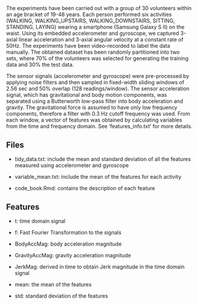 ## 
The experiments have been carried out with a group of 30 volunteers within an age bracket of 19-48 years. Each person performed six activities (WALKING, WALKING_UPSTAIRS, WALKING_DOWNSTAIRS, SITTING, STANDING, LAYING) wearing a smartphone (Samsung Galaxy S II) on the waist. Using its embedded accelerometer and gyroscope, we captured 3-axial linear acceleration and 3-axial angular velocity at a constant rate of 50Hz. The experiments have been video-recorded to label the data manually. The obtained dataset has been randomly partitioned into two sets, where 70% of the volunteers was selected for generating the training data and 30% the test data. 

The sensor signals (accelerometer and gyroscope) were pre-processed by applying noise filters and then sampled in fixed-width sliding windows of 2.56 sec and 50% overlap (128 readings/window). The sensor acceleration signal, which has gravitational and body motion components, was separated using a Butterworth low-pass filter into body acceleration and gravity. The gravitational force is assumed to have only low frequency components, therefore a filter with 0.3 Hz cutoff frequency was used. From each window, a vector of features was obtained by calculating variables from the time and frequency domain. See 'features_info.txt' for more details. 

## Files
* tidy_data.txt: include the mean and standard deviation of all the features measured using accelerometer and gyroscope

* variable_mean.txt: include the mean of the features for each activity

* code_book.Rmd: contains the description of each feature 

## Features
* t: time domain signal

* f: Fast Fourier Transformation to the signals
    

* BodyAccMag: body acceleration magnitude

* GravityAccMag: gravity acceleration magnitude 

* JerkMag: derived in time to obtain Jerk magnitude in the time domain signal
    
* mean: the mean of the features

* std: standard deviation of the features